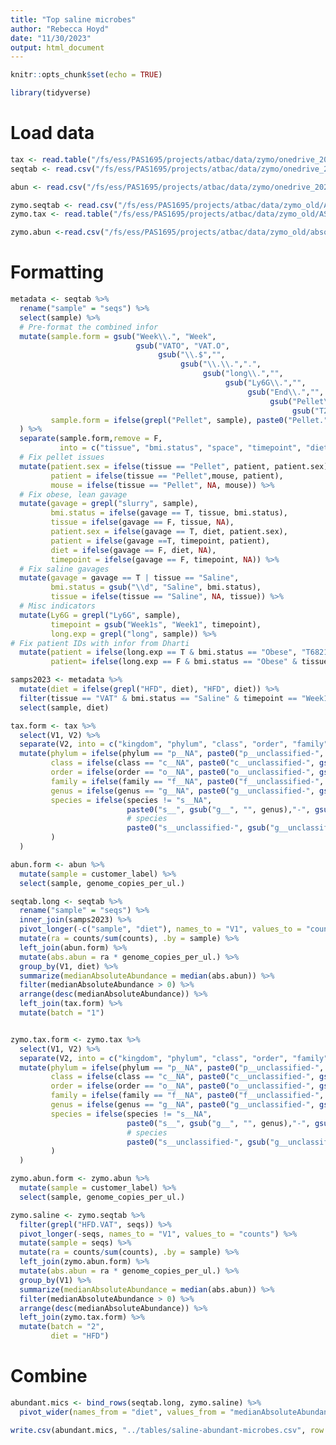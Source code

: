 ```yaml
---
title: "Top saline microbes"
author: "Rebecca Hoyd"
date: "11/30/2023"
output: html_document
---
```


```r
knitr::opts_chunk$set(echo = TRUE)

library(tidyverse)
```

# Load data

```r
tax <- read.table("/fs/ess/PAS1695/projects/atbac/data/zymo/onedrive_2023-09-27/zr13065.16S_230916.zymo/00...AllSamples.Bac16Sv34/DADA2_ASV_Distribution/ASV_tax_assignments.txt", stringsAsFactors = F, header = F, sep = "\t")
seqtab <- read.csv("/fs/ess/PAS1695/projects/atbac/data/zymo/onedrive_2023-09-27/zr13065.16S_230916.zymo/00...AllSamples.Bac16Sv34/DADA2_ASV_Distribution/ASV_Abundance_Table.csv")

abun <- read.csv("/fs/ess/PAS1695/projects/atbac/data/zymo/onedrive_2023-09-27/zr13065.16S_230916.zymo/00...AllSamples.Bac16Sv34/Sample_Information/absolute.abundance.csv")
```

```r
zymo.seqtab <- read.csv("/fs/ess/PAS1695/projects/atbac/data/zymo_old/ASV_Abundance_Table.csv")
zymo.tax <- read.table("/fs/ess/PAS1695/projects/atbac/data/zymo_old/ASV_tax_assignments.txt", sep = "\t")

zymo.abun <-read.csv("/fs/ess/PAS1695/projects/atbac/data/zymo_old/absolute.abundance.csv")
```

# Formatting

```r
metadata <- seqtab %>%
  rename("sample" = "seqs") %>%
  select(sample) %>%
  # Pre-format the combined infor
  mutate(sample.form = gsub("Week\\.", "Week", 
                            gsub("VATO", "VAT.O", 
                                 gsub("\\.$","",
                                      gsub("\\.\\.",".", 
                                           gsub("long\\.","",
                                                gsub("Ly6G\\.","",
                                                     gsub("End\\.","",
                                                          gsub("Pellet\\.","",
                                                               gsub("T2..T6821","T6821(T2)",sample))))))))),
         sample.form = ifelse(grepl("Pellet", sample), paste0("Pellet.", sample.form), sample.form)
  ) %>%
  separate(sample.form,remove = F,
           into = c("tissue", "bmi.status", "space", "timepoint", "diet", "mouse", "patient", "patient.sex"), sep = "\\.") %>%
  # Fix pellet issues
  mutate(patient.sex = ifelse(tissue == "Pellet", patient, patient.sex),
         patient = ifelse(tissue == "Pellet",mouse, patient),
         mouse = ifelse(tissue == "Pellet", NA, mouse)) %>%
  # Fix obese, lean gavage
  mutate(gavage = grepl("slurry", sample),
         bmi.status = ifelse(gavage == T, tissue, bmi.status),
         tissue = ifelse(gavage == F, tissue, NA),
         patient.sex = ifelse(gavage == T, diet, patient.sex),
         patient = ifelse(gavage ==T, timepoint, patient),
         diet = ifelse(gavage == F, diet, NA),
         timepoint = ifelse(gavage == F, timepoint, NA)) %>%
  # Fix saline gavages
  mutate(gavage = gavage == T | tissue == "Saline",
         bmi.status = gsub("\\d", "Saline", bmi.status),
         tissue = ifelse(tissue == "Saline", NA, tissue)) %>%
  # Misc indicators
  mutate(Ly6G = grepl("Ly6G", sample),
         timepoint = gsub("Week1s", "Week1", timepoint),
         long.exp = grepl("long", sample)) %>%
# Fix patient IDs with infor from Dharti
  mutate(patient = ifelse(long.exp == T & bmi.status == "Obese", "T6821", patient),
         patient= ifelse(long.exp == F & bmi.status == "Obese" & tissue != "Pellet" & is.na(patient), "T6824", patient))

samps2023 <- metadata %>%
  mutate(diet = ifelse(grepl("HFD", diet), "HFD", diet)) %>%
  filter(tissue == "VAT" & bmi.status == "Saline" & timepoint == "Week1") %>%
  select(sample, diet)
```

```r
tax.form <- tax %>%
  select(V1, V2) %>%
  separate(V2, into = c("kingdom", "phylum", "class", "order", "family", "genus", "species"), sep = ";") %>%
  mutate(phylum = ifelse(phylum == "p__NA", paste0("p__unclassified-", kingdom), phylum),
         class = ifelse(class == "c__NA", paste0("c__unclassified-", gsub("p__unclassified-", "", phylum)), class),
         order = ifelse(order == "o__NA", paste0("o__unclassified-", gsub("c__unclassified-", "", class)), order),
         family = ifelse(family == "f__NA", paste0("f__unclassified-", gsub("o__unclassified-", "", order)), family),
         genus = ifelse(genus == "g__NA", paste0("g__unclassified-", gsub("f__unclassified-", "", family)), genus),
         species = ifelse(species != "s__NA", 
                          paste0("s__", gsub("g__", "", genus),"-", gsub("s__", "", species)),
                          # species
                          paste0("s__unclassified-", gsub("g__unclassified-", "", genus))
         )
  )

abun.form <- abun %>%
  mutate(sample = customer_label) %>%
  select(sample, genome_copies_per_ul.)

seqtab.long <- seqtab %>%
  rename("sample" = "seqs") %>%
  inner_join(samps2023) %>%
  pivot_longer(-c("sample", "diet"), names_to = "V1", values_to = "counts") %>%
  mutate(ra = counts/sum(counts), .by = sample) %>%
  left_join(abun.form) %>%
  mutate(abs.abun = ra * genome_copies_per_ul.) %>%
  group_by(V1, diet) %>%
  summarize(medianAbsoluteAbundance = median(abs.abun)) %>%
  filter(medianAbsoluteAbundance > 0) %>%
  arrange(desc(medianAbsoluteAbundance)) %>%
  left_join(tax.form) %>%
  mutate(batch = "1")



```

```r
zymo.tax.form <- zymo.tax %>%
  select(V1, V2) %>%
  separate(V2, into = c("kingdom", "phylum", "class", "order", "family", "genus", "species"), sep = ";") %>%
  mutate(phylum = ifelse(phylum == "p__NA", paste0("p__unclassified-", kingdom), phylum),
         class = ifelse(class == "c__NA", paste0("c__unclassified-", gsub("p__unclassified-", "", phylum)), class),
         order = ifelse(order == "o__NA", paste0("o__unclassified-", gsub("c__unclassified-", "", class)), order),
         family = ifelse(family == "f__NA", paste0("f__unclassified-", gsub("o__unclassified-", "", order)), family),
         genus = ifelse(genus == "g__NA", paste0("g__unclassified-", gsub("f__unclassified-", "", family)), genus),
         species = ifelse(species != "s__NA", 
                          paste0("s__", gsub("g__", "", genus),"-", gsub("s__", "", species)),
                          # species
                          paste0("s__unclassified-", gsub("g__unclassified-", "", genus))
         )
  )

zymo.abun.form <- zymo.abun %>%
  mutate(sample = customer_label) %>%
  select(sample, genome_copies_per_ul.)

zymo.saline <- zymo.seqtab %>%
  filter(grepl("HFD.VAT", seqs)) %>%
  pivot_longer(-seqs, names_to = "V1", values_to = "counts") %>%
  mutate(sample = seqs) %>%
  mutate(ra = counts/sum(counts), .by = sample) %>%
  left_join(zymo.abun.form) %>%
  mutate(abs.abun = ra * genome_copies_per_ul.) %>%
  group_by(V1) %>%
  summarize(medianAbsoluteAbundance = median(abs.abun)) %>%
  filter(medianAbsoluteAbundance > 0) %>%
  arrange(desc(medianAbsoluteAbundance)) %>%
  left_join(zymo.tax.form) %>%
  mutate(batch = "2",
         diet = "HFD")
```
# Combine

```r
abundant.mics <- bind_rows(seqtab.long, zymo.saline) %>%
  pivot_wider(names_from = "diet", values_from = "medianAbsoluteAbundance", values_fill = 0)

write.csv(abundant.mics, "../tables/saline-abundant-microbes.csv", row.names = F)
```
